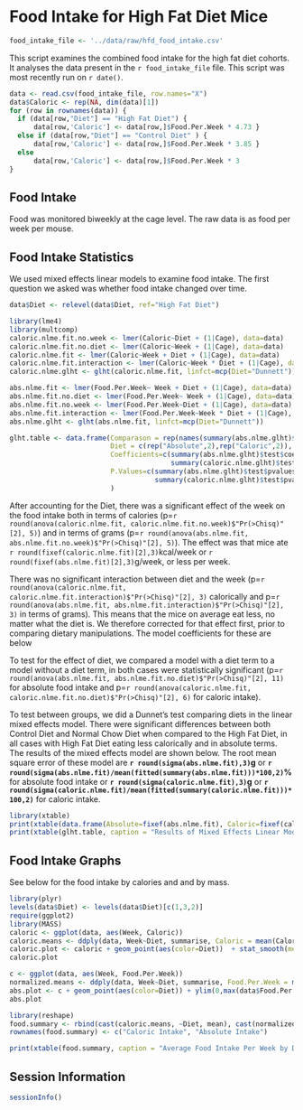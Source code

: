 Food Intake for High Fat Diet Mice
========================================================

```r
food_intake_file <- '../data/raw/hfd_food_intake.csv'
```

This script examines the combined food intake for the high fat diet cohorts.  It analyses the data present in the `r food_intake_file` file.  This script was most recently run on `r date()`.  

```r
data <- read.csv(food_intake_file, row.names="X")
data$Caloric <- rep(NA, dim(data)[1])
for (row in rownames(data)) {
  if (data[row,"Diet"] == "High Fat Diet") {
      data[row,'Caloric'] <- data[row,]$Food.Per.Week * 4.73 }
  else if (data[row,"Diet"] == "Control Diet" ) {
      data[row,'Caloric'] <- data[row,]$Food.Per.Week * 3.85 }
  else 
      data[row,'Caloric'] <- data[row,]$Food.Per.Week * 3
}
```

Food Intake
-------------

Food was monitored biweekly at the cage level. The raw data is as food per week per mouse. 

Food Intake Statistics
-----------------------

We used mixed effects linear models to examine food intake.  The first question we asked was whether food intake changed over time.

```r
data$Diet <- relevel(data$Diet, ref="High Fat Diet")

library(lme4)
library(multcomp)
caloric.nlme.fit.no.week <- lmer(Caloric~Diet + (1|Cage), data=data)
caloric.nlme.fit.no.diet <- lmer(Caloric~Week + (1|Cage), data=data)
caloric.nlme.fit <- lmer(Caloric~Week + Diet + (1|Cage), data=data)
caloric.nlme.fit.interaction <- lmer(Caloric~Week * Diet + (1|Cage), data=data)
caloric.nlme.glht <- glht(caloric.nlme.fit, linfct=mcp(Diet="Dunnett"))

abs.nlme.fit <- lmer(Food.Per.Week~ Week + Diet + (1|Cage), data=data)
abs.nlme.fit.no.diet <- lmer(Food.Per.Week~ Week + (1|Cage), data=data)
abs.nlme.fit.no.week <- lmer(Food.Per.Week~Diet + (1|Cage), data=data)
abs.nlme.fit.interaction <- lmer(Food.Per.Week~Week * Diet + (1|Cage), data=data)
abs.nlme.glht <- glht(abs.nlme.fit, linfct=mcp(Diet="Dunnett"))

glht.table <- data.frame(Comparason = rep(names(summary(abs.nlme.glht)$test$coefficients[2:1]),2),
                         Diet = c(rep("Absolute",2),rep("Caloric",2)),
                         Coefficients=c(summary(abs.nlme.glht)$test$coefficients[1:2],
                                        summary(caloric.nlme.glht)$test$coefficients[1:2]),
                         P.Values=c(summary(abs.nlme.glht)$test$pvalues[1:2],
                                    summary(caloric.nlme.glht)$test$pvalues[1:2])
                         )
```

After accounting for the Diet, there was a significant effect of the week on the food intake both in terms of calories (p=`r round(anova(caloric.nlme.fit, caloric.nlme.fit.no.week)$"Pr(>Chisq)"[2], 5)`) and in terms of grams (p=`r round(anova(abs.nlme.fit, abs.nlme.fit.no.week)$"Pr(>Chisq)"[2], 5)`).  The effect was that mice ate `r round(fixef(caloric.nlme.fit)[2],3)`kcal/week or `r round(fixef(abs.nlme.fit)[2],3)`g/week, or less per week. 

There was no significant interaction between diet and the week (p=`r round(anova(caloric.nlme.fit, caloric.nlme.fit.interaction)$"Pr(>Chisq)"[2], 3)` calorically and p=`r round(anova(abs.nlme.fit, abs.nlme.fit.interaction)$"Pr(>Chisq)"[2], 3)` in terms of grams). This means that the mice on average eat less, no matter what the diet is.  We therefore corrected for that effect first, prior to comparing dietary manipulations.  The model coefficients for these are below

To test for the effect of diet, we compared a model with a diet term to a model without a diet term, in both cases were statistically significant (p=`r round(anova(abs.nlme.fit, abs.nlme.fit.no.diet)$"Pr(>Chisq)"[2], 11)` for absolute food intake and p=`r round(anova(caloric.nlme.fit, caloric.nlme.fit.no.diet)$"Pr(>Chisq)"[2], 6)` for caloric intake).  

To test between groups, we did a Dunnet's test comparing diets in the linear mixed effects model.  There were significant differences between both Control Diet and Normal Chow Diet when compared to the High Fat Diet, in all cases with High Fat Diet eating less calorically and in absolute terms.  The results of the mixed effects model are shown below.  The root mean square error of these model are **`r round(sigma(abs.nlme.fit),3)`g** or **`r round(sigma(abs.nlme.fit)/mean(fitted(summary(abs.nlme.fit)))*100,2)`\%** for absolute food intake or **`r round(sigma(caloric.nlme.fit),3)`g** or **`r round(sigma(caloric.nlme.fit)/mean(fitted(summary(caloric.nlme.fit)))*100,2)`** for caloric intake.

```r
library(xtable)
print(xtable(data.frame(Absolute=fixef(abs.nlme.fit), Caloric=fixef(caloric.nlme.fit)), caption = "Coefficients for Selected Mixed Effects Model for Food Intake", label = "tab:food-nlme-coefficients", digits=4), type='html')
print(xtable(glht.table, caption = "Results of Mixed Effects Linear Models of Food Intake", label = "tab:food-intake-statistics", digits=c(0,0,0,3,6)),include.rownames=F, type='html')
```


Food Intake Graphs
---------------------

See below for the food intake by calories and and by mass.


```r
library(plyr)
levels(data$Diet) <- levels(data$Diet)[c(1,3,2)]
require(ggplot2)
library(MASS)
caloric <- ggplot(data, aes(Week, Caloric))
caloric.means <- ddply(data, Week~Diet, summarise, Caloric = mean(Caloric))#this is a workaround due to a bug in plyr 1.8
caloric.plot <- caloric + geom_point(aes(color=Diet))  + stat_smooth(method="lm", se=FALSE, aes(group=Diet, col=Diet)) + ylab("Food Intake (kcal/mouse/day)") + ylim(0,max(data$Caloric)) + theme(legend.position="top")
caloric.plot
```


```r
c <- ggplot(data, aes(Week, Food.Per.Week))
normalized.means <- ddply(data, Week~Diet, summarise, Food.Per.Week = mean(Food.Per.Week))#this is a workaround due to a bug in plyr 1.8
abs.plot <- c + geom_point(aes(color=Diet)) + ylim(0,max(data$Food.Per.Week)) + stat_smooth(method="lm", se=FALSE, aes(group=Diet, col=Diet)) + ylab("Food Intake (g/mouse/day)")+ theme(legend.position="top") #this is a workaround due to a bug in plyr 1.8
abs.plot
```

```r
library(reshape)
food.summary <- rbind(cast(caloric.means, ~Diet, mean), cast(normalized.means, ~Diet, mean))
rownames(food.summary) <- c("Caloric Intake", "Absolute Intake")
```
```r
print(xtable(food.summary, caption = "Average Food Intake Per Week by Diet", label = "tab:food-intake-summary"), type='html')
```


Session Information
---------------------

```r
sessionInfo()
```

